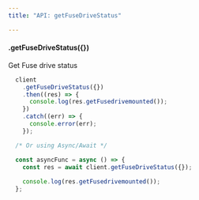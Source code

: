 ```yaml
---
title: "API: getFuseDriveStatus"

---
```



#### .getFuseDriveStatus({})

Get Fuse drive status

```js
  client
    .getFuseDriveStatus({})
    .then((res) => {
      console.log(res.getFusedrivemounted());
    })
    .catch((err) => {
      console.error(err);
    });

  /* Or using Async/Await */

  const asyncFunc = async () => {
    const res = await client.getFuseDriveStatus({});
    
    console.log(res.getFusedrivemounted());
  };
```